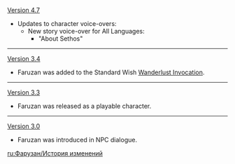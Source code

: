 {{Change History/Header}}
[[Version 4.7]]
*Updates to character voice-overs:
** New story voice-over for All Languages:
*** "About Sethos"
----
[[Version 3.4]]
* Faruzan was added to the Standard Wish [[Wanderlust Invocation]].
----
[[Version 3.3]]
* Faruzan was released as a playable character.
----
[[Version 3.0]]
* Faruzan was introduced in NPC dialogue.
<noinclude>


[[ru:Фарузан/История изменений]]
</noinclude>